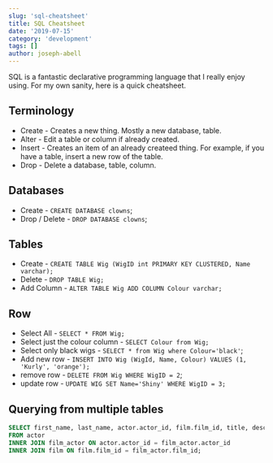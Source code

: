 ```yaml
---
slug: 'sql-cheatsheet'
title: SQL Cheatsheet
date: '2019-07-15'
category: 'development'
tags: []
author: joseph-abell
---
```


SQL is a fantastic declarative programming language that I really enjoy using. For my own sanity, here is a quick cheatsheet.

## Terminology

* Create - Creates a new thing. Mostly a new database, table.
* Alter - Edit a table or column if already created.
* Insert - Creates an item of an already createed thing. For example, if you have a table, insert a new row of the table.
* Drop - Delete a database, table, column.

## Databases

* Create - `CREATE DATABASE clowns`;
* Drop / Delete - `DROP DATABASE clowns`;

## Tables

* Create - `CREATE TABLE Wig (WigID int PRIMARY KEY CLUSTERED, Name varchar);`
* Delete - `DROP TABLE Wig;`
* Add Column - `ALTER TABLE Wig ADD COLUMN Colour varchar;`

## Row

* Select All - `SELECT * FROM Wig;`
* Select just the colour column - `SELECT Colour from Wig;`
* Select only black wigs - `SELECT * from Wig where Colour='black'`;
* Add new row - `INSERT INTO Wig (WigId, Name, Colour) VALUES (1, 'Kurly', 'orange');`
* remove row - `DELETE FROM Wig WHERE WigID = 2`;
* update row - `UPDATE WIG SET Name='Shiny' WHERE WigID = 3;`

## Querying from multiple tables

```sql
SELECT first_name, last_name, actor.actor_id, film.film_id, title, description
FROM actor
INNER JOIN film_actor ON actor.actor_id = film_actor.actor_id
INNER JOIN film ON film.film_id = film_actor.film_id;
```
